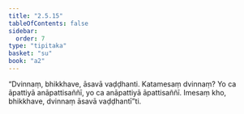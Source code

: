 ```yaml
---
title: "2.5.15"
tableOfContents: false
sidebar:
  order: 7
type: "tipitaka"
basket: "su"
book: "a2"
---
```



<DynamicBreadcrumb />

<Division number="113" book="a2" bookNo="15" page="84">

<Paragraph number="196" book="a2">
“Dvinnaṃ, bhikkhave, āsavā vaḍḍhanti. Katamesaṃ dvinnaṃ? Yo ca āpattiyā anāpattisaññī, yo ca anāpattiyā āpattisaññī. Imesaṃ kho, bhikkhave, dvinnaṃ āsavā vaḍḍhantī”ti.
</Paragraph>
</Division>